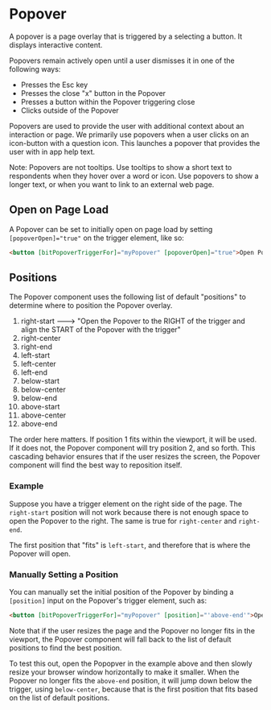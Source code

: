 

<Meta of={stories} />

# Popover

A popover is a page overlay that is triggered by a selecting a button. It displays interactive
content.

Popovers remain actively open until a user dismisses it in one of the following ways:

- Presses the Esc key
- Presses the close "x" button in the Popover
- Presses a button within the Popover triggering close
- Clicks outside of the Popover

Popovers are used to provide the user with additional context about an interaction or page. We
primarily use popovers when a user clicks on an icon-button with a question icon. This launches a
popover that provides the user with in app help text.

Note: Popovers are not tooltips. Use tooltips to show a short text to respondents when they hover
over a word or icon. Use popovers to show a longer text, or when you want to link to an external web
page.

<Primary />

## Open on Page Load

A Popover can be set to initially open on page load by setting `[popoverOpen]="true"` on the trigger
element, like so:

```html
<button [bitPopoverTriggerFor]="myPopover" [popoverOpen]="true">Open Popover</button>
```

## Positions

The Popover component uses the following list of default "positions" to determine where to position
the Popover overlay.

1. right-start ---> "Open the Popover to the RIGHT of the trigger and align the START of the Popover
   with the trigger"
2. right-center
3. right-end
4. left-start
5. left-center
6. left-end
7. below-start
8. below-center
9. below-end
10. above-start
11. above-center
12. above-end

The order here matters. If position 1 fits within the viewport, it will be used. If it does not, the
Popover component will try position 2, and so forth. This cascading behavior ensures that if the
user resizes the screen, the Popover component will find the best way to reposition itself.

### Example

Suppose you have a trigger element on the right side of the page. The `right-start` position will
not work because there is not enough space to open the Popover to the right. The same is true for
`right-center` and `right-end`.

The first position that "fits" is `left-start`, and therefore that is where the Popover will open.

<Story of={stories.LeftStart} />

### Manually Setting a Position

You can manually set the initial position of the Popover by binding a `[position]` input on the
Popover's trigger element, such as:

```html
<button [bitPopoverTriggerFor]="myPopover" [position]="'above-end'">Open Popover</button>
```

<Story of={stories.AboveEnd} />

Note that if the user resizes the page and the Popover no longer fits in the viewport, the Popover
component will fall back to the list of default positions to find the best position.

To test this out, open the Popopver in the example above and then slowly resize your browser window
horizontally to make it smaller. When the Popover no longer fits the `above-end` position, it will
jump down below the trigger, using `below-center`, because that is the first position that fits
based on the list of default positions.

